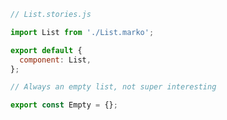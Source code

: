```js
// List.stories.js

import List from './List.marko';

export default {
  component: List,
};

// Always an empty list, not super interesting

export const Empty = {};
```

